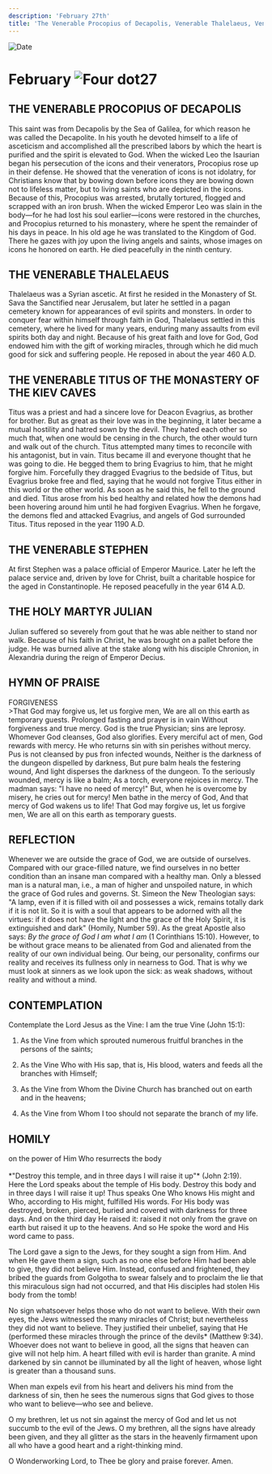 ```yaml
---
description: 'February 27th'
title: 'The Venerable Procopius of Decapolis, Venerable Thalelaeus, Venerable Titus of the Kiev Caves, Venerable Stephen, Holy Martyr Julian'
---
```


<CustomPaginator />
<RunningHead />

<Image src="/title-imprint.png" height={68} width={50} alt="Date" className="title-imprint"/>

# <div id="date">February <Image className="four-dot" src="/four-dot.png" height={15} width={15} alt="Four dot" />27</div>

## THE VENERABLE PROCOPIUS OF DECAPOLIS

This saint was from Decapolis by the Sea of Galilea, for which reason he was called the Decapolite. In his youth he devoted himself to a life of asceticism and accomplished all the prescribed labors by which the heart is purified and the spirit is elevated to God. When the wicked Leo the Isaurian began his persecution of the icons and their venerators, Procopius rose up in their defense. He showed that the veneration of icons is not idolatry, for Christians know that by bowing down before icons they are bowing down not to lifeless matter, but to living saints who are depicted in the icons. Because of this, Procopius was arrested, brutally tortured, flogged and scrapped with an iron brush. When the wicked Emperor Leo was slain in the body—for he had lost his soul earlier—icons were restored in the churches, and Procopius returned to his monastery, where he spent the remainder of his days in peace. In his old age he was translated to the Kingdom of God. There he gazes with joy upon the living angels and saints, whose images on icons he honored on earth. He died peacefully in the ninth century.

## THE VENERABLE THALELAEUS

Thalelaeus was a Syrian ascetic. At first he resided in the Monastery of St. Sava the Sanctified near Jerusalem, but later he settled in a pagan cemetery known for appearances of evil spirits and monsters. In order to conquer fear within himself through faith in God, Thalelaeus settled in this cemetery, where he lived for many years, enduring many assaults from evil spirits both day and night. Because of his great faith and love for God, God endowed him with the gift of working miracles, through which he did much good for sick and suffering people. He reposed in about the year 460 A.D.

## THE VENERABLE TITUS OF THE MONASTERY OF THE KIEV CAVES

Titus was a priest and had a sincere love for Deacon Evagrius, as brother for brother. But as great as their love was in the beginning, it later became a mutual hostility and hatred sown by the devil. They hated each other so much that, when one would be censing in the church, the other would turn and walk out of the church. Titus attempted many times to reconcile with his antagonist, but in vain. Titus became ill and everyone thought that he was going to die. He begged them to bring Evagrius to him, that he might forgive him. Forcefully they dragged Evagrius to the bedside of Titus, but Evagrius broke free and fled, saying that he would not forgive Titus either in this world or the other world. As soon as he said this, he fell to the ground and died. Titus arose from his bed healthy and related how the demons had been hovering around him until he had forgiven Evagrius. When he forgave, the demons fled and attacked Evagrius, and angels of God surrounded Titus. Titus reposed in the year 1190 A.D.

## THE VENERABLE STEPHEN

At first Stephen was a palace official of Emperor Maurice. Later he left the palace service and, driven by love for Christ, built a charitable hospice for the aged in Constantinople. He reposed peacefully in the year 614 A.D.

## THE HOLY MARTYR JULIAN

Julian suffered so severely from gout that he was able neither to stand nor walk. Because of his faith in Christ, he was brought on a pallet before the judge. He was burned alive at the stake along with his disciple Chronion, in Alexandria during the reign of Emperor Decius.


## HYMN OF PRAISE
<div style={{textAlign:'center', color:'crimson', fontWeight:'bold'}}>
FORGIVENESS
</div>
>That God may forgive us, let us forgive men,  
We are all on this earth as temporary guests.  
Prolonged fasting and prayer is in vain  
Without forgiveness and true mercy.  
God is the true Physician; sins are leprosy.  
Whomever God cleanses, God also glorifies.  
Every merciful act of men, God rewards with mercy.  
He who returns sin with sin perishes without mercy.  
Pus is not cleansed by pus fron infected wounds,  
Neither is the darkness of the dungeon dispelled by darkness,  
But pure balm heals the festering wound,  
And light disperses the darkness of the dungeon.  
To the seriously wounded, mercy is like a balm;  
As a torch, everyone rejoices in mercy.  
The madman says: "I have no need of mercy!"  
But, when he is overcome by misery, he cries out for mercy!  
Men bathe in the mercy of God,  
And that mercy of God wakens us to life!  
That God may forgive us, let us forgive men,  
We are all on this earth as temporary guests.  


## REFLECTION

Whenever we are outside the grace of God, we are outside of ourselves. Compared with our grace-filled nature, we find ourselves in no better condition than an insane man compared with a healthy man. Only a blessed man is a natural man, i.e., a man of higher and unspoiled nature, in which the grace of God rules and governs. St. Simeon the New Theologian says: "A lamp, even if it is filled with oil and possesses a wick, remains totally dark if it is not lit. So it is with a soul that appears to be adorned with all the virtues: if it does not have the light and the grace of the Holy Spirit, it is extinguished and dark" (Homily, Number 59). As the great Apostle also says: *By the grace of God I am what I am* (1 Corinthians 15:10). However, to be without grace means to be alienated from God and alienated from the reality of our own individual being. Our being, our personality, confirms our reality and receives its fullness only in nearness to God. That is why we must look at sinners as we look upon the sick: as weak shadows, without reality and without a mind.


## CONTEMPLATION

Contemplate the Lord Jesus as the Vine: I am the true Vine (John 15:1):

1. As the Vine from which sprouted numerous fruitful branches in the persons of the saints;

2. As the Vine Who with His sap, that is, His blood, waters and feeds all the branches with Himself;

3. As the Vine from Whom the Divine Church has branched out on earth and in the heavens;

4. As the Vine from Whom I too should not separate the branch of my life.


## HOMILY
<div style={{textAlign:'center', color:'crimson', fontWeight:'bold'}}>
on the power of Him Who resurrects the body
</div><br />
<div style={{textAlign:'right'}}>
*"Destroy this temple, and in three days I will raise it up"* (John 2:19).
</div>
Here the Lord speaks about the temple of His body. Destroy this body and in three days I will raise it up! Thus speaks One Who knows His might and Who, according to His might, fulfilled His words. For His body was destroyed, broken, pierced, buried and covered with darkness for three days. And on the third day He raised it: raised it not only from the grave on earth but raised it up to the heavens. And so He spoke the word and His word came to pass.

The Lord gave a sign to the Jews, for they sought a sign from Him. And when He gave them a sign, such as no one else before Him had been able to give, they did not believe Him. Instead, confused and frightened, they bribed the guards from Golgotha to swear falsely and to proclaim the lie that this miraculous sign had not occurred, and that His disciples had stolen His body from the tomb!

No sign whatsoever helps those who do not want to believe. With their own eyes, the Jews witnessed the many miracles of Christ; but nevertheless they did not want to believe. They justified their unbelief, saying that He (performed these miracles through the prince of the devils* (Matthew 9:34). Whoever does not want to believe in good, all the signs that heaven can give will not help him. A heart filled with evil is harder than granite. A mind darkened by sin cannot be illuminated by all the light of heaven, whose light is greater than a thousand suns.

When man expels evil from his heart and delivers his mind from the darkness of sin, then he sees the numerous signs that God gives to those who want to believe—who see and believe.

O my brethren, let us not sin against the mercy of God and let us not succumb to the evil of the Jews. O my brethren, all the signs have already been given, and they all glitter as the stars in the heavenly firmament upon all who have a good heart and a right-thinking mind.

O Wonderworking Lord, to Thee be glory and praise forever. Amen.